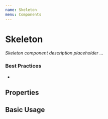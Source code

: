 ```yaml
---
name: Skeleton
menu: Components
---
```



# Skeleton

_Skeleton component description placeholder ..._

### Best Practices

-

## Properties

<Props of={Skeleton} />

## Basic Usage

<Skeleton></Skeleton>
